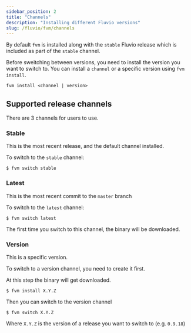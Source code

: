 ```yaml
---
sidebar_position: 2
title: "Channels"
description: "Installing different Fluvio versions"
slug: /fluvio/fvm/channels
---
```


By default `fvm` is installed along with the `stable` Fluvio release which is
included as part of the `stable` channel.

Before sweitching between versions, you need to install the version you want to switch to. You can install a `channel` or a specific version using `fvm install`.

```shell
fvm install <channel | version>
```

## Supported release channels

There are 3 channels for users to use.

### Stable
This is the most recent release, and the default channel installed.

To switch to the `stable` channel:


```shell copy="fl"
$ fvm switch stable
```

### Latest
This is the most recent commit to the `master` branch

To switch to the `latest` channel:


```shell copy="fl"
$ fvm switch latest
```

The first time you switch to this channel, the binary will be downloaded.

### Version
This is a specific version.

To switch to a version channel, you need to create it first.

At this step the binary will get downloaded.


```shell copy="fl"
$ fvm install X.Y.Z
```

Then you can switch to the version channel


```shell copy="fl"
$ fvm switch X.Y.Z
```

Where `X.Y.Z` is the version of a release you want to switch to (e.g. `0.9.18`)
